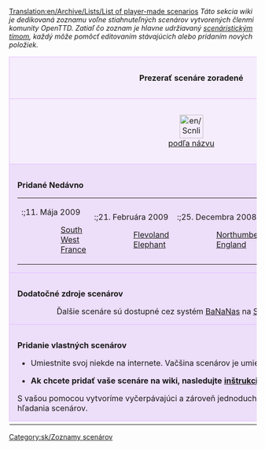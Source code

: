 [[Translation:en/Archive/Lists/List of player-made scenarios]]
{{en/Shortcut|scenáre}}
''Táto sekcia wiki je dedikovaná zoznamu voľne stiahnuteľných scenárov vytvorených členmi komunity OpenTTD. Zatiaľ čo zoznam je hlavne udržiavaný [[sk/Scenáristický Tím|scenáristickým tímom]], každý môže pomôcť editovaním stávajúcich alebo pridaním nových položiek.''

{{en/-}}

{| cellspacing="3" class="mainpagetable" align="center" width="100%"
|- valign="top" 
|colspan="7" style="font-size: 100%; BACKGROUND-COLOR: #F5EDFC; border: 1px solid #E1BBFF; margin: 0; padding: 1em; text-align: center"|<font size="3">'''Prezerať scenáre zoradené'''</font>
|-
|style="font-size: 100%; BACKGROUND-COLOR: #F5EDFC; border: 1px solid #E1BBFF; margin: 0; padding: 1em; text-align: center; width:14%"|[[File:en/Scnlist-alphabetical.png|48px]]<br />[[sk/Community/Scenarios/Zoznam scenárov|podľa názvu]]
|style="font-size: 100%; BACKGROUND-COLOR: #F5EDFC; border: 1px solid #E1BBFF; margin: 0; padding: 1em; text-align: center; width:14%"|[[File:en/Scnlist-difficulty.png|48px]]<br />[[sk/Archive/Lists/Zoznam scenárov podľa obtiažnosti|podľa obtiažnosti]]
|style="font-size: 100%; BACKGROUND-COLOR: #F5EDFC; border: 1px solid #E1BBFF; margin: 0; padding: 1em; text-align: center; width:14%"|[[File:en/Scnlist-industries.png|48px]]<br />[[sk/Zoznam scenárov podľa množstva priemyslu|podľa množstva priemyslu]]
|style="font-size: 100%; BACKGROUND-COLOR: #F5EDFC; border: 1px solid #E1BBFF; margin: 0; padding: 1em; text-align: center; width:14%"|[[File:en/Scnlist-relief.png|48px]]<br />[[sk/Zoznam scenárov podľa reliéfu|podľa reliéfu]]
|style="font-size: 100%; BACKGROUND-COLOR: #F5EDFC; border: 1px solid #E1BBFF; margin: 0; padding: 1em; text-align: center; width:14%"|[[File:en/Scnlist-setting.png|48px]]<br />[[sk/Zoznam scenárov podľa prostredia|podľa prostredia]]
|style="font-size: 100%; BACKGROUND-COLOR: #F5EDFC; border: 1px solid #E1BBFF; margin: 0; padding: 1em; text-align: center; width:14%"|[[File:en/Scnlist-size.png|48px]]<br />[[sk/Zoznam scenárov podľa veľkosti|podľa veľkosti]]
|style="font-size: 100%; BACKGROUND-COLOR: #F5EDFC; border: 1px solid #E1BBFF; margin: 0; padding: 1em; text-align: center; width:14%"|[[File:en/Scnlist-realworld.png|48px]]<br />[[sk/Zoznam scenárov založených na reálnom svete|podľa reálneho sveta]]
|-
|colspan="7" style="font-size: 100%; BACKGROUND-COLOR: #EDDEFA; border: 1px solid #E1BBFF; margin: 0; padding: 1em 1em 0em 1em; text-align: left;"|

<font size="3">'''Pridané Nedávno'''</font>

{| style="BACKGROUND-COLOR: #EDDEFA"
|- valign="top"
|
:;11. Mája 2009
::[[en/Community/Scenarios/South West France|South West France]]
|
:;21. Februára 2009
::[[en/Community/Scenarios/Flevoland|Flevoland]]
::[[en/Community/Scenarios/Elephant|Elephant]]
|
:;25. Decembra 2008
::[[en/Community/Scenarios/Northumberland, England|Northumberland, England]]
|
:;08. Decembra 2008
::[[en/Community/Scenarios/South Yorkshire|South Yorkshire]]
|}

|-
|colspan="7" style="font-size: 100%; BACKGROUND-COLOR: #EDDEFA; border: 1px solid #E1BBFF; margin: 0; padding: 1em 1em 0em 1em; text-align: left;"|

<font size="3">'''Dodatočné zdroje scenárov'''</font>

::Ďalšie scenáre sú dostupné cez systém [[sk/Bananas|BaNaNas]] na [http://bananas.openttd.org/en/scenario/ Scenáre BaNaNas].

|-
|colspan="7" style="font-size: 100%; BACKGROUND-COLOR: #EDDEFA; border: 1px solid #E1BBFF; margin: 0; padding: 1em 1em 0em 1em; text-align: left;"|

<font size="3">'''Pridanie vlastných scenárov'''</font>

*Umiestnite svoj niekde na internete. Vačšina scenárov je umiestnená na [http://tt-forums.net tt-forums].

*'''Ak chcete pridať vaše scenáre na wiki, nasledujte [[en/Scenáristický Tím#Ako pridať scenár/Sk|inštrukcie scenáristického tímu]].'''

S vašou pomocou vytvoríme vyčerpávajúci a zároveň jednoduchý spôsob ukladania a hľadania scenárov.

|-
|}

[[Category:sk/Zoznamy scenárov]]